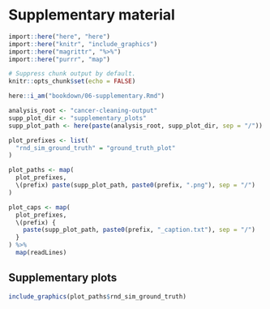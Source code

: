 # Supplementary material

```r
import::here("here", "here")
import::here("knitr", "include_graphics")
import::here("magrittr", "%>%")
import::here("purrr", "map")

# Suppress chunk output by default.
knitr::opts_chunk$set(echo = FALSE)

here::i_am("bookdown/06-supplementary.Rmd")

analysis_root <- "cancer-cleaning-output"
supp_plot_dir <- "supplementary_plots"
supp_plot_path <- here(paste(analysis_root, supp_plot_dir, sep = "/"))

plot_prefixes <- list(
  "rnd_sim_ground_truth" = "ground_truth_plot"
)

plot_paths <- map(
  plot_prefixes,
  \(prefix) paste(supp_plot_path, paste0(prefix, ".png"), sep = "/")
)

plot_caps <- map(
  plot_prefixes,
  \(prefix) {
    paste(supp_plot_path, paste0(prefix, "_caption.txt"), sep = "/")
  }
) %>%
  map(readLines)
```

## Supplementary plots

```r
include_graphics(plot_paths$rnd_sim_ground_truth)
```
